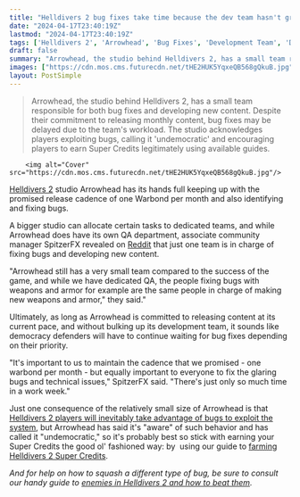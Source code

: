 ```yaml
---
title: "Helldivers 2 bug fixes take time because the dev team hasn't grown with the game's massive success: 'There's just only so much time in a work week'"
date: "2024-04-17T23:40:19Z"
lastmod: "2024-04-17T23:40:19Z"
tags: ['Helldivers 2', 'Arrowhead', 'Bug Fixes', 'Development Team', 'Democracy Defenders', 'Super Credits', 'Helldivers 2 Enemies', 'Helldivers 2 Gameplay Guide']
draft: false
summary: "Arrowhead, the studio behind Helldivers 2, has a small team responsible for both bug fixes and developing new content. Despite their commitment to releasing monthly content, bug fixes may be delayed due to the team's workload. The studio acknowledges players exploiting bugs, calling it 'undemocratic' and encouraging players to earn Super Credits legitimately using available guides."
images: ["https://cdn.mos.cms.futurecdn.net/tHE2HUK5YqxeQB568gQkuB.jpg"]
layout: PostSimple
---
```

> Arrowhead, the studio behind Helldivers 2, has a small team responsible for both bug fixes and developing new content. Despite their commitment to releasing monthly content, bug fixes may be delayed due to the team's workload. The studio acknowledges players exploiting bugs, calling it 'undemocratic' and encouraging players to earn Super Credits legitimately using available guides.


        <img alt="Cover" src="https://cdn.mos.cms.futurecdn.net/tHE2HUK5YqxeQB568gQkuB.jpg"/>
        
[Helldivers 2](https://www.gamesradar.com/helldivers-2-guide/) studio Arrowhead has its hands full keeping up with the promised release cadence of one Warbond per month and also identifying and fixing bugs.

A bigger studio can allocate certain tasks to dedicated teams, and while Arrowhead does have its own QA department, associate community manager SpitzerFX revealed on [Reddit](https://www.reddit.com/r/Helldivers/comments/1c5c6ym/comment/kzt5g3g/?utm_source=share&utm_medium=web3x&utm_name=web3xcss&utm_term=1&utm_content=share_button) that just one team is in charge of fixing bugs and developing new content. 

"Arrowhead still has a very small team compared to the success of the game, and while we have dedicated QA, the people fixing bugs with weapons and armor for example are the same people in charge of making new weapons and armor," they said."

Ultimately, as long as Arrowhead is committed to releasing content at its current pace, and without bulking up its development team, it sounds like democracy defenders will have to continue waiting for bug fixes depending on their priority.

"It's important to us to maintain the cadence that we promised - one warbond per month - but equally important to everyone to fix the glaring bugs and technical issues," SpitzerFX said. "There's just only so much time in a work week."

Just one consequence of the relatively small size of Arrowhead is that [Helldivers 2 players will inevitably take advantage of bugs to exploit the system](https://www.gamesradar.com/as-helldivers-2-players-take-advantage-of-a-glitch-to-farm-super-credits-for-free-arrowhead-says-its-aware-of-such-undemocratic-behavior/), but Arrowhead has said it's "aware" of such behavior and has called it "undemocratic," so it's probably best so stick with earning your Super Credits the good ol' fashioned way: by  using our guide to [farming Helldivers 2 Super Credits](https://www.gamesradar.com/helldivers-2-super-credits-farm/).

*And for help on how to squash a different type of bug, be sure to consult our handy guide to *[<em>enemies in Helldivers 2 and how to beat them</em>](https://www.gamesradar.com/helldivers-2-enemies-factions-all-list/)*.*
        
